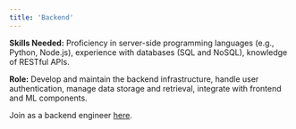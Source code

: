 ```yaml
---
title: 'Backend'
---
```


**Skills Needed:** Proficiency in server-side programming languages (e.g., Python, Node.js), experience with databases (SQL and NoSQL), knowledge of RESTful APIs.  

**Role:** Develop and maintain the backend infrastructure, handle user authentication, manage data storage and retrieval, integrate with frontend and ML components.

<Tip>

Join as a backend engineer [here](https://discord.com/channels/1254395168073973832/1254451516677554317).

</Tip>